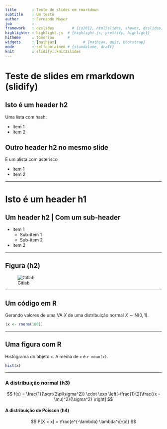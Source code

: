 ```yaml
---
title       : Teste de slides em rmarkdown
subtitle    : Um teste
author      : Fernando Mayer
job         : 
framework   : dzslides        # {io2012, html5slides, shower, dzslides, ...}
highlighter : highlight.js  # {highlight.js, prettify, highlight}
hitheme     : tomorrow      # 
widgets     : [mathjax]            # {mathjax, quiz, bootstrap}
mode        : selfcontained # {standalone, draft}
knit        : slidify::knit2slides
---
```


# Teste de slides em rmarkdown (**slidify**)

## Isto é um header h2

Uma lista com hash:

- Item 1
- Item 2

## Outro header h2 no mesmo slide

E um alista com asterisco

* Item 1
* Item 2

----

# Isto é um header h1

## Um header h2 | Com um sub-header

- Item 1
    - Sub-item 1
    - Sub-item 2
- Item 2

----

## Figura (h2)

![Gitlab](gitlab.png)

----

## Um código em R

Gerando valores de uma VA $X$ de uma distribuição normal $X \sim
\text{N}(0,1)$.

```r
(x <- rnorm(100))
```

----

## Uma figura com R

Histograma do objeto `x`. A média de `x` é `r mean(x)`.

```r
hist(x)
```

----

### A distribuição normal (h3)

$$ f(x) = \frac{1}{\sqrt{2\pi\sigma^2}} \cdot \exp
\left[-\frac{1}{2}\frac{(x - \mu)^2}{\sigma^2} \right] $$

#### A distribuição de Poisson (h4)

$$ P[X = x] = \frac{e^{-\lambda} \lambda^x}{x!} $$
